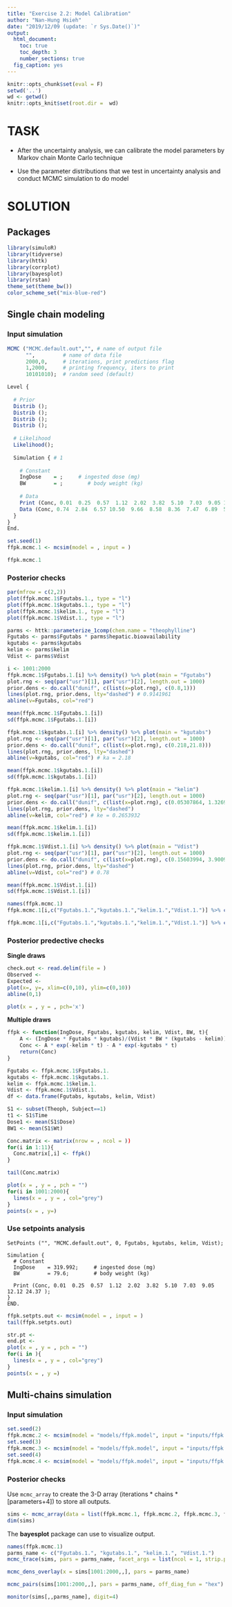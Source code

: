```yaml
---
title: "Exercise 2.2: Model Calibration"
author: "Nan-Hung Hsieh"
date: "2019/12/09 (update: `r Sys.Date()`)"
output: 
  html_document:
    toc: true
    toc_depth: 3
    number_sections: true
  fig_caption: yes  
---
```


```r
knitr::opts_chunk$set(eval = F)
setwd('..')
wd <- getwd()
knitr::opts_knit$set(root.dir =  wd)
```

# TASK

- After the uncertainty analysis, we can calibrate the model parameters by Markov chain Monte Carlo technique

- Use the parameter distributions that we test in uncertainty analysis and conduct MCMC simulation to do model

# SOLUTION

## Packages

```R
library(simuloR)
library(tidyverse)
library(httk)
library(corrplot)
library(bayesplot)
library(rstan)
theme_set(theme_bw())
color_scheme_set("mix-blue-red")
```


## Single chain modeling

### Input simulation

```r
MCMC ("MCMC.default.out","", # name of output file
      "",         # name of data file
      2000,0,     # iterations, print predictions flag
      1,2000,     # printing frequency, iters to print
      10101010);  # random seed (default)

Level {
  
  # Prior
  Distrib ();
  Distrib ();
  Distrib (); 
  Distrib (); 
  
  # Likelihood
  Likelihood();
  
  Simulation { # 1
    
    # Constant
    IngDose    = ;     # ingested dose (mg)
    BW         = ;        # body weight (kg)
    
    # Data
    Print (Conc, 0.01  0.25  0.57  1.12  2.02  3.82  5.10  7.03  9.05 12.12 24.37 ); 
    Data (Conc, 0.74  2.84  6.57 10.50  9.66  8.58  8.36  7.47  6.89  5.94  3.28 );
  }
}
End.
```

```r
set.seed(1)
ffpk.mcmc.1 <- mcsim(model = , input = )
```

```r
ffpk.mcmc.1
```


### Posterior checks

```r
par(mfrow = c(2,2))
plot(ffpk.mcmc.1$Fgutabs.1., type = "l")
plot(ffpk.mcmc.1$kgutabs.1., type = "l")
plot(ffpk.mcmc.1$kelim.1., type = "l")
plot(ffpk.mcmc.1$Vdist.1., type = "l")
```


```r
parms <- httk::parameterize_1comp(chem.name = "theophylline")
Fgutabs <- parms$Fgutabs * parms$hepatic.bioavailability
kgutabs <- parms$kgutabs
kelim <- parms$kelim
Vdist <- parms$Vdist
```



```r
i <- 1001:2000
ffpk.mcmc.1$Fgutabs.1.[i] %>% density() %>% plot(main = "Fgutabs")
plot.rng <- seq(par("usr")[1], par("usr")[2], length.out = 1000)
prior.dens <- do.call("dunif", c(list(x=plot.rng), c(0.8,1)))
lines(plot.rng, prior.dens, lty="dashed") # 0.9141961
abline(v=Fgutabs, col="red")
```

```r
mean(ffpk.mcmc.1$Fgutabs.1.[i])
sd(ffpk.mcmc.1$Fgutabs.1.[i])
```


```r
ffpk.mcmc.1$kgutabs.1.[i] %>% density() %>% plot(main = "kgutabs")
plot.rng <- seq(par("usr")[1], par("usr")[2], length.out = 1000)
prior.dens <- do.call("dunif", c(list(x=plot.rng), c(0.218,21.8)))
lines(plot.rng, prior.dens, lty="dashed")
abline(v=kgutabs, col="red") # ka = 2.18 
```


```r
mean(ffpk.mcmc.1$kgutabs.1.[i])
sd(ffpk.mcmc.1$kgutabs.1.[i])
```


```r
ffpk.mcmc.1$kelim.1.[i] %>% density() %>% plot(main = "kelim")
plot.rng <- seq(par("usr")[1], par("usr")[2], length.out = 1000)
prior.dens <- do.call("dunif", c(list(x=plot.rng), c(0.05307864, 1.326966)))
lines(plot.rng, prior.dens, lty="dashed")
abline(v=kelim, col="red") # ke = 0.2653932
```

```r
mean(ffpk.mcmc.1$kelim.1.[i])
sd(ffpk.mcmc.1$kelim.1.[i])
```


```r
ffpk.mcmc.1$Vdist.1.[i] %>% density() %>% plot(main = "Vdist")
plot.rng <- seq(par("usr")[1], par("usr")[2], length.out = 1000)
prior.dens <- do.call("dunif", c(list(x=plot.rng), c(0.15603994, 3.900998)))
lines(plot.rng, prior.dens, lty="dashed")
abline(v=Vdist, col="red") # 0.78
```

```r
mean(ffpk.mcmc.1$Vdist.1.[i])
sd(ffpk.mcmc.1$Vdist.1.[i])
```

```r
names(ffpk.mcmc.1)
ffpk.mcmc.1[i,c("Fgutabs.1.","kgutabs.1.","kelim.1.","Vdist.1.")] %>% cor()
```

```r
ffpk.mcmc.1[i,c("Fgutabs.1.","kgutabs.1.","kelim.1.","Vdist.1.")] %>% cor() %>% corrplot(method = "number")
```

### Posterior predective checks

**Single draws**

```r
check.out <- read.delim(file = ) 
Observed <- 
Expected <- 
plot(x=, y=, xlim=c(0,10), ylim=c(0,10))
abline(0,1)
```



```r
plot(x = , y = , pch='x')
```

**Multiple draws**

```r
ffpk <- function(IngDose, Fgutabs, kgutabs, kelim, Vdist, BW, t){
    A <- (IngDose * Fgutabs * kgutabs)/(Vdist * BW * (kgutabs - kelim))
    Conc <- A * exp(-kelim * t) - A * exp(-kgutabs * t)
    return(Conc)
}
```


```r
Fgutabs <- ffpk.mcmc.1$Fgutabs.1.
kgutabs <- ffpk.mcmc.1$kgutabs.1.
kelim <- ffpk.mcmc.1$kelim.1.	
Vdist <- ffpk.mcmc.1$Vdist.1.
df <- data.frame(Fgutabs, kgutabs, kelim, Vdist)
```

```r
S1 <- subset(Theoph, Subject==1)
t1 <- S1$Time
Dose1 <- mean(S1$Dose)
BW1 <- mean(S1$Wt)
```

```r
Conc.matrix <- matrix(nrow = , ncol = ))
for(i in 1:11){
  Conc.matrix[,i] <- ffpk()
}
```


```r
tail(Conc.matrix)
```


```r
plot(x = , y = , pch = "")
for(i in 1001:2000){
  lines(x = , y = , col="grey")
}
points(x = , y=)
```

### Use setpoints analysis

```
SetPoints ("", "MCMC.default.out", 0, Fgutabs, kgutabs, kelim, Vdist);

Simulation { 
  # Constant
  IngDose    = 319.992;     # ingested dose (mg)
  BW         = 79.6;        # body weight (kg)
  
  Print (Conc, 0.01  0.25  0.57  1.12  2.02  3.82  5.10  7.03  9.05 12.12 24.37 );
} 
END.
```

```r
ffpk.setpts.out <- mcsim(model = , input = )
tail(ffpk.setpts.out)
```

```r
str.pt <- 
end.pt <- 
plot(x = , y = , pch = "")
for(i in ){
  lines(x = , y = , col="grey")
}
points(x = , y =)
```

## Multi-chains simulation

### Input simulation

```r
set.seed(2)
ffpk.mcmc.2 <- mcsim(model = "models/ffpk.model", input = "inputs/ffpk.mcmc.in")
set.seed(3)
ffpk.mcmc.3 <- mcsim(model = "models/ffpk.model", input = "inputs/ffpk.mcmc.in")
set.seed(4)
ffpk.mcmc.4 <- mcsim(model = "models/ffpk.model", input = "inputs/ffpk.mcmc.in")
```

### Posterior checks

Use `mcmc_array` to create the 3-D array (iterations * chains * [parameters+4]) to store all outputs.

```r
sims <- mcmc_array(data = list(ffpk.mcmc.1, ffpk.mcmc.2, ffpk.mcmc.3, ffpk.mcmc.4))
dim(sims)
```

The **bayesplot** package can use to visualize output.

```r
names(ffpk.mcmc.1)
parms_name <- c("Fgutabs.1.", "kgutabs.1.", "kelim.1.", "Vdist.1.")
mcmc_trace(sims, pars = parms_name, facet_args = list(ncol = 1, strip.position = "left"))
```


```r
mcmc_dens_overlay(x = sims[1001:2000,,], pars = parms_name)
```


```r
mcmc_pairs(sims[1001:2000,,], pars = parms_name, off_diag_fun = "hex")
```


```r
monitor(sims[,,parms_name], digit=4) 
```

